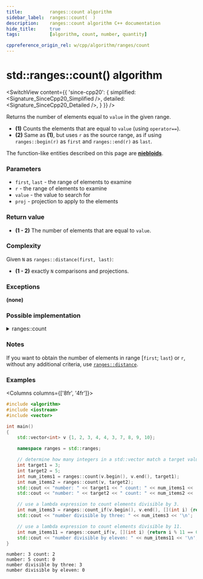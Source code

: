 ```yaml
---
title:			ranges::count algorithm
sidebar_label:	ranges::count(  )
description:	ranges::count algorithm C++ documentation
hide_title:		true
tags:			[algorithm, count, number, quantity]

cppreference_origin_rel: w/cpp/algorithm/ranges/count
---
```



<!----------------- Codes ---------------------->


# std::ranges::count() algorithm

<SwitchView content={{
	'since-cpp20': {
		simplified:	<Signature_SinceCpp20_Simplified />,
		detailed:	<Signature_SinceCpp20_Detailed />,
	}
}} />

Returns the number of elements equal to `value` in the given range.

- **(1)** Counts the elements that are equal to `value` (using `operator==`).
- **(2)** Same as **(1)**, but uses `r` as the source range, as if using `ranges::begin(r)` as `first` and `ranges::end(r)` as `last`.

The function-like entities described on this page are [**niebloids**](#).

### Parameters

- `first`, `last` - the range of elements to examine
- `r` - the range of elements to examine
- `value` - the value to search for
- `proj` - projection to apply to the elements

### Return value

- **(1 - 2)** The number of elements that are equal to `value`.

### Complexity

Given `N` as `ranges::distance(first, last)`:

- **(1 - 2)** exactly `N` comparisons and projections.

### Exceptions

**(none)**

### Possible implementation

<details>
<summary>ranges::count</summary>

```cpp
struct count_fn
{
    template<std::input_iterator I, std::sentinel_for<I> S,
             class T, class Proj = std::identity>
    requires std::indirect_binary_predicate<ranges::equal_to, std::projected<I, Proj>,
                                            const T*>
    constexpr std::iter_difference_t<I>
        operator()(I first, S last, const T& value, Proj proj = {}) const
    {
        std::iter_difference_t<I> counter = 0;
        for (; first != last; ++first)
            if (std::invoke(proj, *first) == value)
                ++counter;
        return counter;
    }

    template<ranges::input_range R, class T, class Proj = std::identity>
    requires std::indirect_binary_predicate<ranges::equal_to,
                                            std::projected<ranges::iterator_t<R>, Proj>,
                                            const T*>
    constexpr ranges::range_difference_t<R>
        operator()(R&& r, const T& value, Proj proj = {}) const
    {
        return (*this)(ranges::begin(r), ranges::end(r), value, std::ref(proj));
    }
};

inline constexpr count_fn count;
```

</details>

### Notes

If you want to obtain the number of elements in range [`first`; `last`) or `r`, without any additional criteria, use [`ranges::distance`](#).

### Examples

<Columns columns={['8fr', '4fr']}>
<div>

```cpp title='Main.cpp' showLineNumbers
#include <algorithm>
#include <iostream>
#include <vector>

int main()
{
    std::vector<int> v {1, 2, 3, 4, 4, 3, 7, 8, 9, 10};

    namespace ranges = std::ranges;

    // determine how many integers in a std::vector match a target value.
    int target1 = 3;
    int target2 = 5;
    int num_items1 = ranges::count(v.begin(), v.end(), target1);
    int num_items2 = ranges::count(v, target2);
    std::cout << "number: " << target1 << " count: " << num_items1 << '\n';
    std::cout << "number: " << target2 << " count: " << num_items2 << '\n';

    // use a lambda expression to count elements divisible by 3.
    int num_items3 = ranges::count_if(v.begin(), v.end(), [](int i) {return i % 3 == 0;});
    std::cout << "number divisible by three: " << num_items3 << '\n';

    // use a lambda expression to count elements divisible by 11.
    int num_items11 = ranges::count_if(v, [](int i) {return i % 11 == 0;});
    std::cout << "number divisible by eleven: " << num_items11 << '\n';
}
```

</div>
<div>

```plaintext title="Output"
number: 3 count: 2
number: 5 count: 0
number divisible by three: 3
number divisible by eleven: 0
```

</div>
</Columns>
